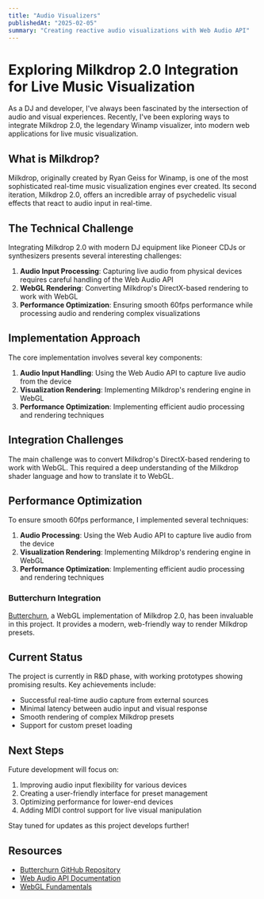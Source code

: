 ```yaml
---
title: "Audio Visualizers"
publishedAt: "2025-02-05"
summary: "Creating reactive audio visualizations with Web Audio API"
---
```


# Exploring Milkdrop 2.0 Integration for Live Music Visualization

As a DJ and developer, I've always been fascinated by the intersection of audio and visual experiences. Recently, I've been exploring ways to integrate Milkdrop 2.0, the legendary Winamp visualizer, into modern web applications for live music visualization.

## What is Milkdrop?

Milkdrop, originally created by Ryan Geiss for Winamp, is one of the most sophisticated real-time music visualization engines ever created. Its second iteration, Milkdrop 2.0, offers an incredible array of psychedelic visual effects that react to audio input in real-time.

## The Technical Challenge

Integrating Milkdrop 2.0 with modern DJ equipment like Pioneer CDJs or synthesizers presents several interesting challenges:

1. **Audio Input Processing**: Capturing live audio from physical devices requires careful handling of the Web Audio API
2. **WebGL Rendering**: Converting Milkdrop's DirectX-based rendering to work with WebGL
3. **Performance Optimization**: Ensuring smooth 60fps performance while processing audio and rendering complex visualizations

## Implementation Approach

The core implementation involves several key components:

1. **Audio Input Handling**: Using the Web Audio API to capture live audio from the device
2. **Visualization Rendering**: Implementing Milkdrop's rendering engine in WebGL
3. **Performance Optimization**: Implementing efficient audio processing and rendering techniques

## Integration Challenges

The main challenge was to convert Milkdrop's DirectX-based rendering to work with WebGL. This required a deep understanding of the Milkdrop shader language and how to translate it to WebGL.

## Performance Optimization

To ensure smooth 60fps performance, I implemented several techniques:

1. **Audio Processing**: Using the Web Audio API to capture live audio from the device
2. **Visualization Rendering**: Implementing Milkdrop's rendering engine in WebGL
3. **Performance Optimization**: Implementing efficient audio processing and rendering techniques

### Butterchurn Integration

[Butterchurn](https://github.com/jberg/butterchurn), a WebGL implementation of Milkdrop 2.0, has been invaluable in this project. It provides a modern, web-friendly way to render Milkdrop presets.

## Current Status

The project is currently in R&D phase, with working prototypes showing promising results. Key achievements include:

- Successful real-time audio capture from external sources
- Minimal latency between audio input and visual response
- Smooth rendering of complex Milkdrop presets
- Support for custom preset loading

## Next Steps

Future development will focus on:

1. Improving audio input flexibility for various devices
2. Creating a user-friendly interface for preset management
3. Optimizing performance for lower-end devices
4. Adding MIDI control support for live visual manipulation

Stay tuned for updates as this project develops further!

## Resources

- [Butterchurn GitHub Repository](https://github.com/jberg/butterchurn)
- [Web Audio API Documentation](https://developer.mozilla.org/en-US/docs/Web/API/Web_Audio_API)
- [WebGL Fundamentals](https://webglfundamentals.org/)